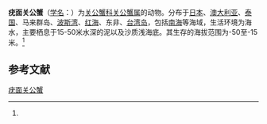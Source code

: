 {{Speciesbox
| name = 疣面关公蟹
| status = 
| status_system = 
| image = 
| genus = Dorippe
| species = frascone
| authority = (Herbst, 1785)<ref name='id11464'>{{cite web| url =http://www.bioinfo.cn/db05/BjdwSpecies.php?action=view&id=11464| title =疣面关公蟹| work =《中国动物物种编目数据库》| publisher =中国科学院微生物研究所| author =中国科学院动物研究所| accessdate =2009-04-28| deadurl =yes| archiveurl =https://web.archive.org/web/20160305060412/http://www.bioinfo.cn/db05/BjdwSpecies.php?action=view&id=11464| archivedate =2016-03-05}}</ref>
}}

'''疣面关公蟹'''（[[学名|学名]]：{{lang|la|''Dorippe frascone''}}）为[[关公蟹科|关公蟹科]][[关公蟹属|关公蟹属]]的动物。分布于[[日本|日本]]、[[澳大利亚|澳大利亚]]、[[泰国|泰国]]、马来群岛、[[波斯湾|波斯湾]]、[[红海|红海]]、东非、[[台湾岛|台湾岛]]，包括[[南海|南海]]等海域，生活环境为海水，主要栖息于15-50米水深的泥以及沙质浅海底。其生存的海拔范围为-50至-15米。<ref name='id11464'/>

== 参考文献 ==
{{reflist}}

{{Wikispecies|Dorippe frascone}}
{{Taxonbar|from=Q5297873}}

[[Category:关公蟹属|疣面关公蟹]]


{{螃蟹小作品}}